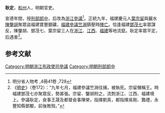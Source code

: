 '''耿定'''，[[和州|和州]]人，明朝官吏。

宣德年間，授[[刑部|刑部]][[郎中|郎中]]，后改為[[浙江|浙江]][[參議|參議]]<ref>明分省人物考 ,4冊41卷 ,728</ref>。正統九年，福建慶元人[[葉宗留|葉宗留]]與麗水[[陳鑒胡|陳鑒胡]]聚眾盜福建寶豐銀礦，[[福建|福建]][[參議|參議]][[竺淵|竺淵]]鎮壓時[[陣亡|陣亡]]。恰逢福建[[鄧茂七|鄧茂七]]率眾謀反，陳鑒胡、鄧茂七、葉宗留三人在[[浙江|浙江]]、[[江西|江西]]、[[福建|福建]]等地流竄。耿定率眾平定，后遇害<ref>《[[明史|明史]]》（卷172）：“九年七月，福建參議竺淵往捕，被執死。宗留僭稱王。時福建鄧茂七亦聚眾反，勢甚張。宗留、鑒胡附之，流剽浙江、江西、福建境上。參議耿定，僉事王晟及都督僉事陳榮，指揮劉真，都指揮吳剛、龔禮，永豐知縣鄧颙，前後敗歿。”</ref>。

==参考文献==
{{wikisource|明史/卷172}}
<div class="references-small">
<references />
</div>

{{明朝人物小作品}}

[[Category:明朝浙江布政使司參議|Category:明朝浙江布政使司參議]]
[[Category:明朝刑部郎中|Category:明朝刑部郎中]]